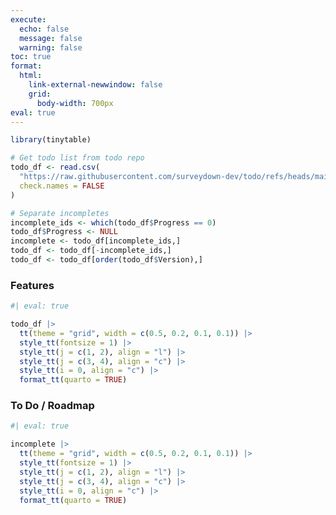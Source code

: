 ```yaml
---
execute: 
  echo: false
  message: false
  warning: false
toc: true
format:
  html:
    link-external-newwindow: false
    grid:
      body-width: 700px
eval: true
---
```


```r
library(tinytable)

# Get todo list from todo repo
todo_df <- read.csv(
  "https://raw.githubusercontent.com/surveydown-dev/todo/refs/heads/main/todo.csv",
  check.names = FALSE
)

# Separate incompletes
incomplete_ids <- which(todo_df$Progress == 0)
todo_df$Progress <- NULL
incomplete <- todo_df[incomplete_ids,]
todo_df <- todo_df[-incomplete_ids,]
todo_df <- todo_df[order(todo_df$Version),]
```

### Features

```r
#| eval: true

todo_df |> 
  tt(theme = "grid", width = c(0.5, 0.2, 0.1, 0.1)) |>
  style_tt(fontsize = 1) |> 
  style_tt(j = c(1, 2), align = "l") |> 
  style_tt(j = c(3, 4), align = "c") |> 
  style_tt(i = 0, align = "c") |> 
  format_tt(quarto = TRUE)
```

### To Do / Roadmap

```r
#| eval: true

incomplete |>
  tt(theme = "grid", width = c(0.5, 0.2, 0.1, 0.1)) |>
  style_tt(fontsize = 1) |> 
  style_tt(j = c(1, 2), align = "l") |> 
  style_tt(j = c(3, 4), align = "c") |> 
  style_tt(i = 0, align = "c") |> 
  format_tt(quarto = TRUE)
```
